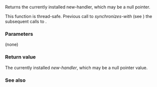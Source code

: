 {{cpp/title|get_new_handler}}
{{cpp/memory/new/navbar}}
{{dcl begin}}
{{dcl header | new}}
{{dcl | since=c++11 |1=
std::new_handler get_new_handler() noexcept;
}}
{{dcl end}}

Returns the currently installed new-handler, which may be a null pointer.

This function is thread-safe. Previous call to {{lc|std::set_new_handler}} ''synchronizes-with'' (see {{lc|std::memory_order}}) the subsequent calls to {{tt|std::get_new_handler}}.

===Parameters===
(none)

===Return value===
The currently installed ''new-handler'', which may be a null pointer value.

===See also===
{{dsc begin}}
{{dsc inc | cpp/memory/new/dsc operator_new}}
{{dsc inc | cpp/memory/new/dsc set_new_handler}}
{{dsc inc | cpp/memory/new/dsc new_handler}}
{{dsc end}}

{{langlinks|de|es|fr|it|ja|pt|ru|zh}}